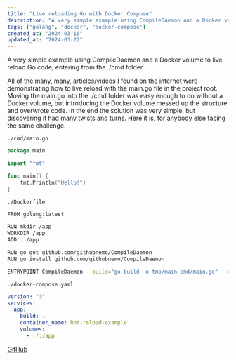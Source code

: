 ```yaml
---
title: "Live reloading Go with Docker Compose"
description: "A very simple example using CompileDaemon and a Docker volume to live reload Go code, entering from the ./cmd folder."
tags: ["golang", "docker", "docker-compose"]
created_at: "2024-03-16"
updated_at: "2024-03-22"
---
```


A very simple example using CompileDaemon and a Docker volume to live reload Go code, entering from the ./cmd folder.

All of the many, many, articles/videos I found on the internet were demonstrating how to live reload with the main.go file in the project root. Moving the main.go into the ./cmd folder was easy enough to do without a Docker volume, but introducing the Docker volume messed up the structure and overwrote code. In the end the solution was very simple, but discovering it had many twists and turns. Here it is, for anybody else facing the same challenge.

`./cmd/main.go`

```go
package main

import "fmt"

func main() {
	fmt.Println("Hello!")
}
```

`./Dockerfile`

```bash
FROM golang:latest

RUN mkdir /app
WORKDIR /app
ADD . /app

RUN go get github.com/githubnemo/CompileDaemon
RUN go install github.com/githubnemo/CompileDaemon

ENTRYPOINT CompileDaemon --build="go build -o tmp/main cmd/main.go" --command=./tmp/main
```

`./docker-compose.yaml`

```yaml
version: "3"
services:
  app:
    build: .
    container_name: hot-reload-example
    volumes:
      - ./:/app
```

[GitHub](https://github.com/clintvidler/go-docker-live-reload)
